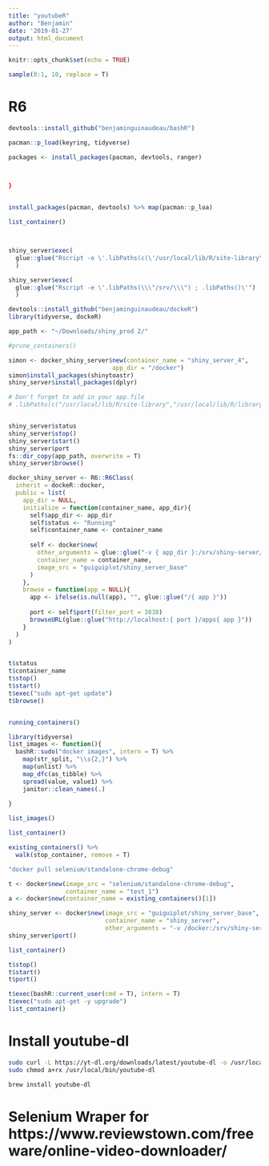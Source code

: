 ```yaml
---
title: "youtubeR"
author: "Benjamin"
date: '2019-01-27'
output: html_document
---
```


```r
knitr::opts_chunk$set(echo = TRUE)

sample(0:1, 10, replace = T)
```
# R6

```r
devtools::install_github("benjaminguinaudeau/bashR")

pacman::p_load(keyring, tidyverse)

packages <- install_packages(pacman, devtools, ranger)


  
}


install_packages(pacman, devtools) %>% map(pacman::p_loa)

list_container()



shiny_server$exec(
  glue::glue("Rscript -e \'.libPaths(c(\'/usr/local/lib/R/site-library\'\'")
  )

shiny_server$exec(
  glue::glue("Rscript -e \'.libPaths(\\\"/srv/\\\") ; .libPaths()\'")
  )
```


```r

devtools::install_github("benjaminguinaudeau/dockeR")
library(tidyverse, dockeR)

app_path <- "~/Downloads/shiny_prod 2/"

#prune_containers()

simon <- docker_shiny_server$new(container_name = "shiny_server_4", 
                             app_dir = "/docker")
simon$install_packages(shinytoastr)
shiny_server$install_packages(dplyr)

# Don't forget to add in your app.file
# .libPaths(c("/usr/local/lib/R/site-library","/usr/local/lib/R/library"))


shiny_server$status
shiny_server$stop()
shiny_server$start()
shiny_server$port
fs::dir_copy(app_path, overwrite = T)
shiny_server$browse()

```



```r
docker_shiny_server <- R6::R6Class(
  inherit = dockeR::docker,
  public = list(
    app_dir = NULL,
    initialize = function(container_name, app_dir){
      self$app_dir <- app_dir
      self$status <- "Running"  
      self$container_name <- container_name
      
      self <- docker$new(
        other_arguments = glue::glue("-v { app_dir }:/srv/shiny-server/apps"),
        container_name = container_name, 
        image_src = "guiguiplot/shiny_server_base"
      )
    }, 
    browse = function(app = NULL){
      app <- ifelse(is.null(app), "", glue::glue("/{ app }"))
      
      port <- self$port(filter_port = 3838) 
      browseURL(glue::glue("http://localhost:{ port }/apps{ app }"))
    }
  )
)


t$status
t$container_name
t$stop()
t$start()
t$exec("sudo apt-get update")
t$browse()


running_containers()

```



```r
library(tidyverse)
list_images <- function(){
  bashR::sudo("docker images", intern = T) %>%
    map(str_split, "\\s{2,}") %>%
    map(unlist) %>%
    map_dfc(as_tibble) %>%
    spread(value, value1) %>%
    janitor::clean_names(.)
  
}

list_images()

list_container()

existing_containers() %>%
  walk(stop_container, remove = T)

"docker pull selenium/standalone-chrome-debug"

t <- docker$new(image_src = "selenium/standalone-chrome-debug",
                container_name = "test_1")
a <- docker$new(container_name = existing_containers()[1])

shiny_server <- docker$new(image_src = "guiguiplot/shiny_server_base", 
                           container_name = "shiny_server", 
                           other_arguments = "-v /docker:/srv/shiny-server/apps")
shiny_server$port()

list_container()

t$stop()
t$start()
t$port()

t$exec(bashR::current_user(cmd = T), intern = T)
t$exec("sudo apt-get -y upgrade")
list_container()

```



# Install youtube-dl

```bash

sudo curl -L https://yt-dl.org/downloads/latest/youtube-dl -o /usr/local/bin/youtube-dl
sudo chmod a+rx /usr/local/bin/youtube-dl

brew install youtube-dl

```

# Selenium Wraper for https://www.reviewstown.com/freeware/online-video-downloader/
